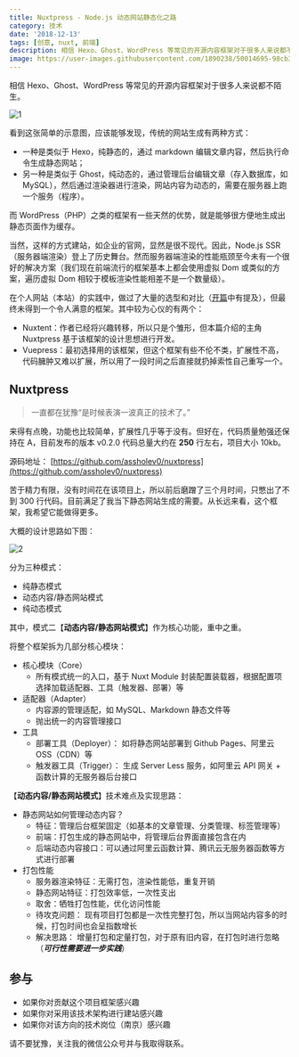 ```yaml
---
title: Nuxtpress - Node.js 动态网站静态化之路
category: 技术
date: '2018-12-13'
tags: [创意, nuxt, 前端]
description: 相信 Hexo、Ghost、WordPress 等常见的开源内容框架对于很多人来说都不陌生。
image: https://user-images.githubusercontent.com/1890238/50014695-98cb3e00-ffff-11e8-822e-df2717b27f82.png
---
```


相信 Hexo、Ghost、WordPress 等常见的开源内容框架对于很多人来说都不陌生。

![1](https://user-images.githubusercontent.com/1890238/50014695-98cb3e00-ffff-11e8-822e-df2717b27f82.png)

看到这张简单的示意图，应该能够发现，传统的网站生成有两种方式：

- 一种是类似于 Hexo，纯静态的，通过 markdown 编辑文章内容，然后执行命令生成静态网站；
- 另一种是类似于 Ghost，纯动态的，通过管理后台编辑文章（存入数据库，如 MySQL），然后通过渲染器进行渲染，网站内容为动态的，需要在服务器上跑一个服务（程序）。

而 WordPress（PHP）之类的框架有一些天然的优势，就是能够很方便地生成出静态页面作为缓存。

当然，这样的方式建站，如企业的官网，显然是很不现代。因此，Node.js SSR（服务器端渲染）登上了历史舞台。然而服务器端渲染的性能瓶颈至今未有一个很好的解决方案（我们现在前端流行的框架基本上都会使用虚拟 Dom 或类似的方案，遍历虚拟 Dom 相较于模板渲染性能相差不是一个数量级）。

在个人网站（本站）的实践中，做过了大量的选型和对比（[开篇](https://v0.chat/p/hello-world)中有提及），但最终未得到一个令人满意的框架。其中较为心仪的有两个：

- Nuxtent：作者已经将兴趣转移，所以只是个雏形，但本篇介绍的主角 Nuxtpress 基于该框架的设计思想进行开发。
- Vuepress：最初选择用的该框架，但这个框架有些不伦不类，扩展性不高，代码臃肿又难以扩展，所以用了一段时间之后直接就扔掉索性自己重写一个。

## Nuxtpress

> 一直都在犹豫“是时候表演一波真正的技术了。”

来得有点晚，功能也比较简单，扩展性几乎等于没有。但好在，代码质量勉强还保持在 A，目前发布的版本 v0.2.0 代码总量大约在 **250** 行左右，项目大小 10kb。

源码地址： [https://github.com/assholev0/nuxtpress](https://github.com/assholev0/nuxtpress)

苦于精力有限，没有时间花在该项目上，所以前后磨蹭了三个月时间，只憋出了不到 300 行代码。目前满足了我当下静态网站生成的需要。从长远来看，这个框架，我希望它能做得更多。

大概的设计思路如下图：

![2](https://user-images.githubusercontent.com/1890238/50014696-9963d480-ffff-11e8-8cb9-3e14b0ee4a8f.png)

分为三种模式：

- 纯静态模式
- 动态内容/静态网站模式
- 纯动态模式

其中，模式二【**动态内容/静态网站模式**】作为核心功能，重中之重。

将整个框架拆为几部分核心模块：

- 核心模块（Core）
  - 所有模式统一的入口，基于 Nuxt Module 封装配置装载器，根据配置项选择加载适配器、工具（触发器、部署）等
- 适配器（Adapter）
  - 内容源的管理适配，如 MySQL、Markdown 静态文件等
  - 抛出统一的内容管理接口
- 工具
  - 部署工具（Deployer）： 如将静态网站部署到 Github Pages、阿里云 OSS（CDN）等
  - 触发器工具（Trigger）： 生成 Server Less 服务，如阿里云 API 网关 + 函数计算的无服务器后台接口

【**动态内容/静态网站模式**】技术难点及实现思路：

- 静态网站如何管理动态内容？
  - 特征：管理后台框架固定（如基本的文章管理、分类管理、标签管理等）
  - 前端：打包生成的静态网站中，将管理后台界面直接包含在内
  - 后端动态内容接口：可以通过阿里云函数计算、腾讯云无服务器函数等方式进行部署
- 打包性能
  - 服务器渲染特征：无需打包，渲染性能低，重复开销
  - 静态网站特征：打包效率低，一次性支出
  - 取舍：牺牲打包性能，优化访问性能
  - 待攻克问题： 现有项目打包都是一次性完整打包，所以当网站内容多的时候，打包时间也会呈指数增长
  - 解决思路： 增量打包和定量打包，对于原有旧内容，在打包时进行忽略（**_可行性需要进一步实践_**）

## 参与

- 如果你对贡献这个项目框架感兴趣
- 如果你对采用该技术架构进行建站感兴趣
- 如果你对该方向的技术岗位（南京）感兴趣

请不要犹豫，关注我的微信公众号并与我取得联系。
